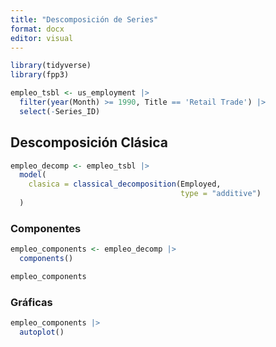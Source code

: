 ```yaml
---
title: "Descomposición de Series"
format: docx
editor: visual
---
```


```r
library(tidyverse)
library(fpp3)
```

```r
empleo_tsbl <- us_employment |> 
  filter(year(Month) >= 1990, Title == 'Retail Trade') |> 
  select(-Series_ID)
```

## Descomposición Clásica

```r
empleo_decomp <- empleo_tsbl |> 
  model(
    clasica = classical_decomposition(Employed, 
                                      type = "additive")
  )
```

### Componentes

```r
empleo_components <- empleo_decomp |> 
  components()

empleo_components
```
### Gráficas

```r
empleo_components |> 
  autoplot()
```

